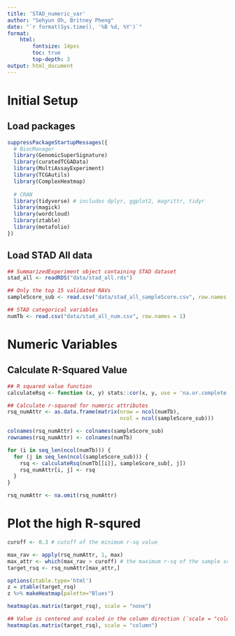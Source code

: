 ```yaml
---
title: 'STAD_numeric_var'
author: "Sehyun Oh, Britney Pheng"
date: "`r format(Sys.time(), '%B %d, %Y')`"
format:
    html:
        fontsize: 14pxs
        toc: true
        top-depth: 3
output: html_document
---
```


# Initial Setup
## Load packages
```r
suppressPackageStartupMessages({
  # BiocManager
  library(GenomicSuperSignature)
  library(curatedTCGAData)
  library(MultiAssayExperiment)
  library(TCGAutils)
  library(ComplexHeatmap)
  
  # CRAN
  library(tidyverse) # includes dplyr, ggplot2, magrittr, tidyr
  library(magick)
  library(wordcloud)
  library(ztable)
  library(metafolio)
})
```


## Load STAD All data
```r
## SummarizedExperiment object containing STAD dataset 
stad_all <- readRDS("data/stad_all.rds")

## Only the top 15 validated RAVs
sampleScore_sub <- read.csv("data/stad_all_sampleScore.csv", row.names = 1)

## STAD categorical variables
numTb <- read.csv("data/stad_all_num.csv", row.names = 1)
```

# Numeric Variables
## Calculate R-Squared Value
```r
## R squared value function
calculateRsq <- function (x, y) stats::cor(x, y, use = 'na.or.complete') ^ 2
```

```r
## Calculate r-squared for numeric attributes
rsq_numAttr <- as.data.frame(matrix(nrow = ncol(numTb),
                                    ncol = ncol(sampleScore_sub)))

colnames(rsq_numAttr) <- colnames(sampleScore_sub)
rownames(rsq_numAttr) <- colnames(numTb)

for (i in seq_len(ncol(numTb))) {
  for (j in seq_len(ncol(sampleScore_sub))) {
    rsq <- calculateRsq(numTb[[i]], sampleScore_sub[, j])
    rsq_numAttr[i, j] <- rsq
  }
}

rsq_numAttr <- na.omit(rsq_numAttr)
```

# Plot the high R-squred
```r
curoff <- 0.3 # cutoff of the minimum r-sq value

max_rav <- apply(rsq_numAttr, 1, max)
max_attr <- which(max_rav > curoff) # the maximum r-sq of the sample score should be above this cutoff
target_rsq <- rsq_numAttr[max_attr,]
```

```r
options(ztable.type='html')
z = ztable(target_rsq)
z %>% makeHeatmap(palette="Blues")
```

```r
heatmap(as.matrix(target_rsq), scale = "none")

## Value is centered and scaled in the column direction (`scale = "column"`)
heatmap(as.matrix(target_rsq), scale = "column")
```

